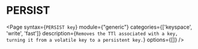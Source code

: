 # PERSIST

<Page
  syntax={`PERSIST key`}
  module={"generic"}
  categories={['keyspace', 'write', 'fast']}
  description={`Removes the TTl associated with a key, turning it from a volatile key to a persistent key.`}
  options={[]}
/>